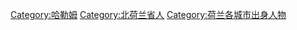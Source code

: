 [[Category:哈勒姆|Category:哈勒姆]]
[[Category:北荷兰省人|Category:北荷兰省人]]
[[Category:荷兰各城市出身人物|Category:荷兰各城市出身人物]]